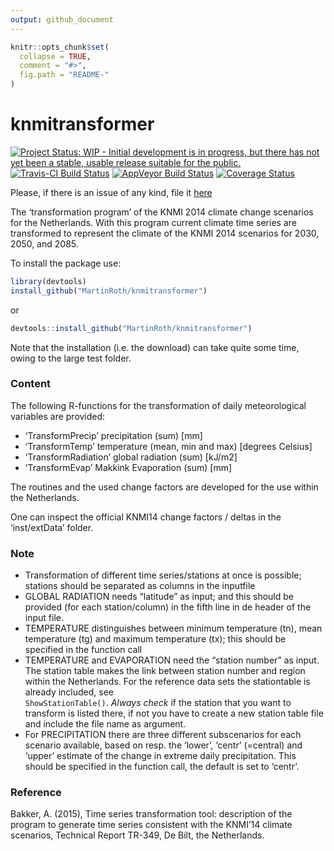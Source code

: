 ```yaml
---
output: github_document
---
```


<!-- README.md is generated from README.Rmd. Please edit that file -->

```r
knitr::opts_chunk$set(
  collapse = TRUE,
  comment = "#>",
  fig.path = "README-"
)
```

# knmitransformer

[![Project Status: WIP - Initial development is in progress, but there has not yet been a stable, usable release suitable for the public.](http://www.repostatus.org/badges/latest/wip.svg)](http://www.repostatus.org/#wip)
[![Travis-CI Build Status](https://travis-ci.org/MartinRoth/knmitransformer.svg?branch=master)](https://travis-ci.org/MartinRoth/knmitransformer)
[![AppVeyor Build Status](https://ci.appveyor.com/api/projects/status/github/MartinRoth/knmitransformer?branch=master&svg=true)](https://ci.appveyor.com/project/MartinRoth/knmitransformer)
[![Coverage Status](https://img.shields.io/codecov/c/github/MartinRoth/knmitransformer/master.svg)](https://codecov.io/github/MartinRoth/knmitransformer?branch=master)

Please, if there is an issue of any kind, file it 
[here](https://github.com/MartinRoth/knmitransformer/issues) 

The 'transformation program' of the KNMI 2014 climate change scenarios for the
Netherlands. With this program current climate time series are transformed to
represent the climate of the KNMI 2014 scenarios for 2030, 2050, and 2085.

To install the package use:
```r
library(devtools)
install_github("MartinRoth/knmitransformer")
```
or
```r
devtools::install_github("MartinRoth/knmitransformer")
```
Note that the installation (i.e. the download) can take quite some time, owing
to the large test folder.

### Content

The following R-functions for the transformation of daily meteorological 
variables are provided:

- 'TransformPrecip'      precipitation       (sum)                [mm] 
- 'TransformTemp'        temperature         (mean, min and max)  [degrees Celsius] 
- 'TransformRadiation'   global radiation    (sum)                [kJ/m2]
- 'TransformEvap'        Makkink Evaporation (sum)                [mm]

The routines and the used change factors are developed for the use within the
Netherlands.

One can inspect the official KNMI14 change factors / deltas in the 
'inst/extData' folder.


### Note

* Transformation of different time series/stations at once is possible; stations
  should be separated as columns in the inputfile 
* GLOBAL RADIATION needs "latitude" as input; and this should be provided (for
  each station/column) in the fifth line in de header of the input file.
* TEMPERATURE distinguishes between minimum temperature (tn), mean temperature
  (tg) and maximum temperature (tx); this should be specified in the function
  call
* TEMPERATURE and EVAPORATION need the "station number" as input.
  The station table makes the link between station number and region within the
  Netherlands.
  For the reference data sets the stationtable is already included, see  
  `ShowStationTable()`.
  *Always check* if the station that you want to transform is listed there, if not
  you have to create a new station table file and include the file name as
  argument.
* For PRECIPITATION there are three different subscenarios for each scenario 
  available, based on resp. the 'lower', 'centr' (=central) and 'upper' estimate 
  of the change in extreme daily precipitation. This should be specified in the
  function call, the default is set to 'centr'.
  
### Reference
Bakker, A. (2015), Time series transformation tool: description of the program
to generate time series consistent with the KNMI’14 climate scenarios, Technical
Report TR-349, De Bilt, the Netherlands.

